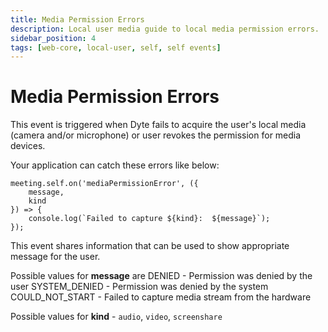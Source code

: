 ```yaml
---
title: Media Permission Errors
description: Local user media guide to local media permission errors.
sidebar_position: 4
tags: [web-core, local-user, self, self events]
---
```


# Media Permission Errors

This event is triggered when Dyte fails to acquire the user's local media (camera and/or microphone) or user revokes the permission for media devices.

Your application can catch these errors like below:

```
meeting.self.on('mediaPermissionError', ({
    message,
    kind
}) => {
    console.log(`Failed to capture ${kind}:  ${message}`);
});
```

This event shares information that can be used to show appropriate message for the user.

Possible values for **message** are
    DENIED  - Permission was denied by the user 
    SYSTEM_DENIED   - Permission was denied by the system
    COULD_NOT_START - Failed to capture media stream from the hardware

Possible values for **kind** - `audio`, `video`, `screenshare`
